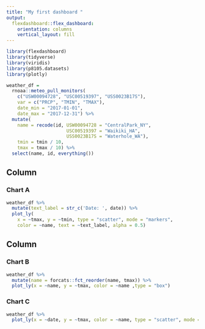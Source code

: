 ```yaml
---
title: "My first dashboard "
output: 
  flexdashboard::flex_dashboard:
    orientation: columns
    vertical_layout: fill
---
```


```r
library(flexdashboard)
library(tidyverse)
library(viridis)
library(p8105.datasets)
library(plotly)
```

```r
weather_df =
  rnoaa::meteo_pull_monitors(
    c("USW00094728", "USC00519397", "USS0023B17S"),
    var = c("PRCP", "TMIN", "TMAX"), 
    date_min = "2017-01-01",
    date_max = "2017-12-31") %>%
  mutate(
    name = recode(id, USW00094728 = "CentralPark_NY", 
                      USC00519397 = "Waikiki_HA",
                      USS0023B17S = "Waterhole_WA"),
    tmin = tmin / 10,
    tmax = tmax / 10) %>%
  select(name, id, everything())
```

Column {data-width=650}
-----------------------------------------------------------------------

### Chart A

```r
weather_df %>% 
  mutate(text_label = str_c('Date: ', date)) %>% 
  plot_ly(
    x = ~tmax, y = ~tmin, type = "scatter", mode = "markers",
    color = ~name, text = ~text_label, alpha = 0.5)
```

Column {data-width=350}
-----------------------------------------------------------------------

### Chart B

```r
weather_df %>%
  mutate(name = forcats::fct_reorder(name, tmax)) %>% 
  plot_ly(x = ~name, y = ~tmax, color = ~name ,type = "box")
```

### Chart C

```r
weather_df %>% 
  plot_ly(x = ~date, y = ~tmax, color = ~name, type = "scatter", mode = "lines")
```



